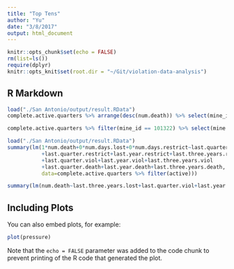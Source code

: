 ```yaml
---
title: "Top Tens"
author: "Yu"
date: "3/8/2017"
output: html_document
---
```


```r
knitr::opts_chunk$set(echo = FALSE)
rm(list=ls())
require(dplyr)
knitr::opts_knit$set(root.dir = "~/Git/violation-data-analysis")
```

## R Markdown

```r
load("./San Antonio/output/result.RData")
complete.active.quarters %>% arrange(desc(num.death)) %>% select(mine_id, mine.name, year, quarter, num.death) %>% head(10)
```

```r
complete.active.quarters %>% filter(mine_id == 101322) %>% select(mine.name, year, quarter, last.year.lost) %>% head(10)
```

```r
load("./San Antonio/output/result.RData")
summary(lm(1*num.death+0*num.days.lost+0*num.days.restrict~last.quarter.lost+last.year.lost+last.three.years.lost
           +last.quarter.restrict+last.year.restrict+last.three.years.restrict
           +last.quarter.viol+last.year.viol+last.three.years.viol
           +last.quarter.death+last.year.death+last.three.years.death, 
           data=complete.active.quarters %>% filter(active)))

summary(lm(num.death~last.three.years.lost+last.quarter.viol+last.year.viol, data=complete.active.quarters %>% filter(active)))
```

## Including Plots

You can also embed plots, for example:

```r
plot(pressure)
```

Note that the `echo = FALSE` parameter was added to the code chunk to prevent printing of the R code that generated the plot.

